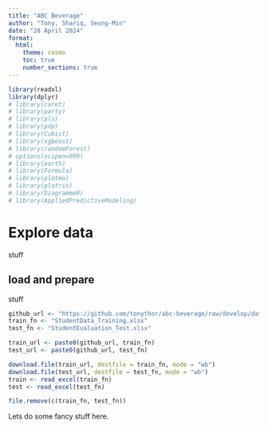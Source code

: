```yaml
---
title: "ABC Beverage"
author: "Tony, Shariq, Seung-Min"
date: "28 April 2024"
format:
  html:
    theme: cosmo
    toc: true
    number_sections: true
---
```


```r
library(readxl)
library(dplyr)
# library(caret)  
# library(party) 
# library(pls)  
# library(pdp) 
# library(Cubist)
# library(xgboost)
# library(randomForest)
# options(scipen=999)
# library(earth)
# library(Formula)
# library(plotmo)
# library(plotrix)
# library(DiagrammeR)
# library(AppliedPredictiveModeling)
```

#  Explore data

stuff

## load and prepare

stuff

```r
github_url <- "https://github.com/tonythor/abc-beverage/raw/develop/data/"
train_fn <- "StudentData_Training.xlsx"
test_fn <- "StudentEvaluation_Test.xlsx"

train_url <- paste0(github_url, train_fn) 
test_url <- paste0(github_url, test_fn)

download.file(train_url, destfile = train_fn, mode = "wb")
download.file(test_url, destfile = test_fn, mode = "wb")
train <- read_excel(train_fn)
test <- read_excel(test_fn)

file.remove(c(train_fn, test_fn))
```


Lets do some fancy stuff here.

